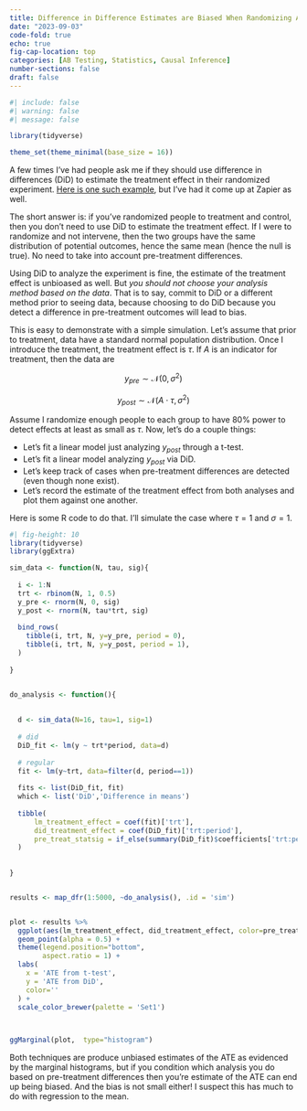 ```yaml
---
title: Difference in Difference Estimates are Biased When Randomizing And Testing For Pre-Treatment Differences
date: "2023-09-03"
code-fold: true
echo: true
fig-cap-location: top
categories: [AB Testing, Statistics, Causal Inference]
number-sections: false
draft: false
---
```



```r
#| include: false
#| warning: false
#| message: false

library(tidyverse)

theme_set(theme_minimal(base_size = 16))
```


A few times I've had people ask me if they should use difference in differences (DiD) to estimate the treatment effect in their randomized experiment.  [Here is one such example](https://stats.stackexchange.com/questions/625007/ab-testing-control-was-performing-0-5-better-than-experiment-set-before-the-in/625523?noredirect=1#comment1166237_625523), but I've had it come up at Zapier as well.

The short answer is: if you've randomized people to treatment and control, then you don't need to use DiD to estimate the treatment effect.  If I were to randomize and not intervene, then the two groups have the same distribution of potential outcomes, hence the same mean (hence the null is true).  No need to take into account pre-treatment differences.

Using DiD to analyze the experiment is fine, the estimate of the treatment effect is unbioased as well.  But *you should not choose your analysis method based on the data*.  That is to say, commit to DiD or a different method prior to seeing data, because choosing to do DiD because you detect a difference in pre-treatment outcomes will lead to bias.


This is easy to demonstrate with a simple simulation.  Let's assume that prior to treatment, data have a standard normal population distribution.  Once I introduce the treatment, the treatment effect is $\tau$.  If $A$ is an indicator for treatment, then the data are


$$ y_{pre} \sim \mathcal{N}(0, \sigma^2) $$

$$ y_{post} \sim \mathcal{N}(A\cdot \tau, \sigma^2) $$

Assume I randomize enough people to each group to have 80% power to detect effects at least as small as $\tau$.  Now, let's do a couple things:

* Let's fit a linear model just analyzing $y_{post}$ through a t-test.
* Let's fit a linear model analyzing $y_{post}$ via DiD.
* Let's keep track of cases when pre-treatment differences are detected (even though none exist).
* Let's record the estimate of the treatment effect from both analyses and plot them against one another.


Here is some R code to do that.  I'll simulate the case where $\tau=1$ and $\sigma=1$.

```r
#| fig-height: 10
library(tidyverse)
library(ggExtra)

sim_data <- function(N, tau, sig){
  
  i <- 1:N
  trt <- rbinom(N, 1, 0.5)
  y_pre <- rnorm(N, 0, sig)
  y_post <- rnorm(N, tau*trt, sig)
  
  bind_rows(
    tibble(i, trt, N, y=y_pre, period = 0),
    tibble(i, trt, N, y=y_post, period = 1),
  )
  
}


do_analysis <- function(){
  
  
  d <- sim_data(N=16, tau=1, sig=1)
  
  # did
  DiD_fit <- lm(y ~ trt*period, data=d)
  
  # regular 
  fit <- lm(y~trt, data=filter(d, period==1))
  
  fits <- list(DiD_fit, fit)
  which <- list('DiD','Difference in means')
  
  tibble(
      lm_treatment_effect = coef(fit)['trt'],
      did_treatment_effect = coef(DiD_fit)['trt:period'],
      pre_treat_statsig = if_else(summary(DiD_fit)$coefficients['trt:period','Pr(>|t|)']<0.05, 'Pre-treatment Difference Detected', 'No Pre-treatment Difference Detected')
  )
  
  
}


results <- map_dfr(1:5000, ~do_analysis(), .id = 'sim')


plot <- results %>% 
  ggplot(aes(lm_treatment_effect, did_treatment_effect, color=pre_treat_statsig)) + 
  geom_point(alpha = 0.5) + 
  theme(legend.position="bottom",
        aspect.ratio = 1) + 
  labs(
    x = 'ATE from t-test', 
    y = 'ATE from DiD', 
    color=''
  ) + 
  scale_color_brewer(palette = 'Set1')

  

ggMarginal(plot,  type="histogram")


```



Both techniques are produce unbiased estimates of the ATE as evidenced by the marginal histograms, but if you condition which analysis you do based on pre-treatment differences then you're estimate of the ATE can end up being biased. And the bias is not small either!  I suspect this has much to do with regression to the mean.